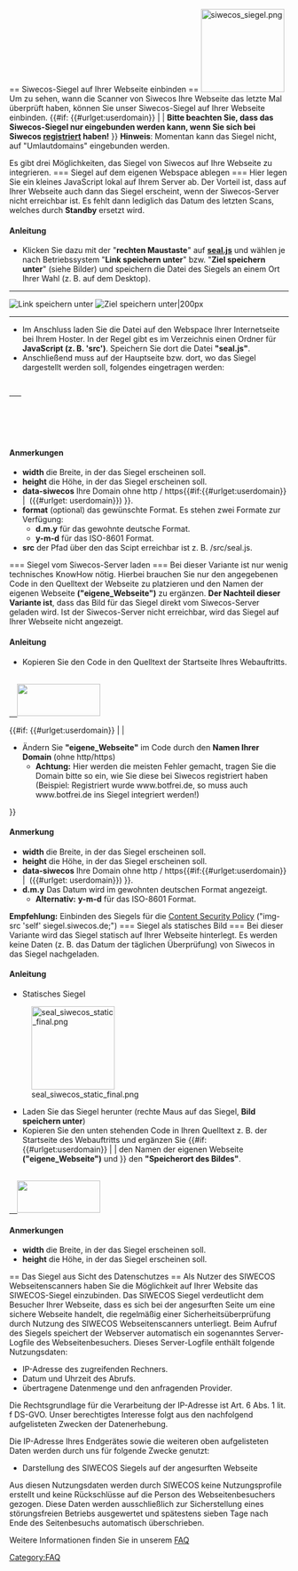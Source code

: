 <!--
#########################################################
-
-
-->== Siwecos-Siegel auf Ihrer Webseite einbinden ==<!--
-
-
#########################################################
-->
[[File:siwecos_siegel.png|left|150px]] Um zu sehen, wann die Scanner von Siwecos Ihre Webseite das letzte Mal überprüft haben, können Sie unser Siwecos-Siegel auf Ihrer Webseite einbinden.
{{#if: {{#urlget:userdomain}} | |
'''Bitte beachten Sie, dass das Siwecos-Siegel nur eingebunden werden kann, wenn Sie sich bei Siwecos [https://siwecos.de/app/#/register registriert] haben!'''
}}
'''Hinweis''': Momentan kann das Siegel nicht, auf "Umlautdomains" eingebunden werden.

Es gibt drei Möglichkeiten, das Siegel von Siwecos auf Ihre Webseite zu integrieren.
<!--
#########################################################
-
-
-->=== Siegel auf dem eigenen Webspace ablegen ===<!--
-
-
#########################################################
-->
Hier legen Sie ein kleines JavaScript lokal auf Ihrem Server ab. Der Vorteil ist, dass auf Ihrer Webseite auch dann das Siegel erscheint, wenn der Siwecos-Server nicht erreichbar ist. Es fehlt dann lediglich das Datum des letzten Scans, welches durch '''Standby''' ersetzt wird.

==== Anleitung ====

* Klicken Sie dazu mit der "'''rechten Maustaste'''" auf '''[https://siwecos.de/plugins/content/sealoftrust/seal.js seal.js]''' und wählen je nach Betriebssystem "'''Link speichern unter'''" bzw. "'''Ziel speichern unter'''" (siehe Bilder) und speichern die Datei des Siegels an einem Ort Ihrer Wahl (z. B. auf dem Desktop).
-----
[[File:kontextmenue_speichern.png|left|Link speichern unter]] [[File:kontext_menue_speichern2.png|Ziel speichern unter|200px]]
-----
* Im Anschluss laden Sie die Datei auf den Webspace Ihrer Internetseite bei Ihrem Hoster. In der Regel gibt es im Verzeichnis einen Ordner für '''JavaScript (z. B. 'src')'''. Speichern Sie dort die Datei '''"seal.js"'''. 
* Anschließend muss auf der Hauptseite bzw. dort, wo das Siegel dargestellt werden soll, folgendes eingetragen werden:
 <a href="https&#58;//siwecos.de/scanned-by-siwecos/?data-siwecos={{#urlget:userdomain|eigene_Webseite}}">
    <svg width="150" height="58" id="siwecos-seal" data-format="d.m.y"/>
    <script src="Pfad zum seal.js"></script>
 </a>

==== Anmerkungen ====

*'''width''' die Breite, in der das Siegel erscheinen soll.
*'''height''' die Höhe, in der das Siegel erscheinen soll.
*'''data-siwecos''' Ihre Domain ohne http / https{{#if:{{#urlget:userdomain}} | &nbsp;({{#urlget: userdomain}}) }}.
*'''format''' (optional) das gewünschte Format. Es stehen zwei Formate zur Verfügung:
**'''d.m.y''' für das gewohnte deutsche Format.
**'''y-m-d''' für das ISO-8601 Format.
*'''src''' der Pfad über den das Scipt erreichbar ist z. B. /src/seal.js.
<!--
#########################################################
-
-
-->=== Siegel vom Siwecos-Server laden ===<!--
-
-
#########################################################
-->
Bei dieser Variante ist nur wenig technisches KnowHow nötig. Hierbei brauchen Sie nur den angegebenen Code in den Quelltext der Webseite zu platzieren und den Namen der eigenen Webseite '''("eigene_Webseite")''' zu ergänzen. '''Der Nachteil dieser Variante ist''', dass das Bild für das Siegel direkt vom Siwecos-Server geladen wird. Ist der Siwecos-Server nicht erreichbar, wird das Siegel auf Ihrer Webseite nicht angezeigt.

==== Anleitung ====

* Kopieren Sie den Code in den Quelltext der Startseite Ihres Webauftritts.
 <a href="https&#58;//siwecos.de/scanned-by-siwecos/?data-siwecos={{#urlget:userdomain|eigene_Webseite}}">
   <img width="150" height="58" src="http&#58;//siegel.siwecos.de/{{#urlget:userdomain|eigene_Webseite}}/d.m.y.svg">
 </a>

{{#if: {{#urlget:userdomain}} | |
* Ändern Sie '''"eigene_Webseite"''' im Code durch den '''Namen Ihrer Domain''' (ohne http/https) 
** '''Achtung:''' Hier werden die meisten Fehler gemacht, tragen Sie die Domain bitte so ein, wie Sie diese bei Siwecos registriert haben (Beispiel: Registriert wurde www.botfrei.de, so muss auch www.botfrei.de ins Siegel integriert werden!)
}}

==== Anmerkung ====

*'''width''' die Breite, in der das Siegel erscheinen soll.
*'''height''' die Höhe, in der das Siegel erscheinen soll.
*'''data-siwecos''' Ihre Domain ohne http / https{{#if:{{#urlget:userdomain}} | &nbsp;({{#urlget: userdomain}}) }}.
*'''d.m.y''' Das Datum wird im gewohnten deutschen Format angezeigt.
**'''Alternativ:''' '''y-m-d''' für das ISO-8601 Format.

'''Empfehlung:''' Einbinden des Siegels für die [[Content-Security-Policy-Schwachstelle/DE|Content Security Policy]] ("img-src 'self' siegel.siwecos.de;")
<!--
#########################################################
-
-
-->=== Siegel als statisches Bild ===<!--
-
-
#########################################################
-->
Bei dieser Variante wird das Siegel statisch auf Ihrer Webseite hinterlegt. Es werden keine Daten (z. B. das Datum der täglichen Überprüfung) von Siwecos in das Siegel nachgeladen.

==== Anleitung ====

* Statisches Siegel
[[File:seal_siwecos_static_final.png|150px]]
* Laden Sie das Siegel herunter (rechte Maus auf das Siegel, '''Bild speichern unter''')
* Kopieren Sie den unten stehenden Code in Ihren Quelltext z. B. der Startseite des Webauftritts und ergänzen Sie {{#if: {{#urlget:userdomain}} | | den Namen der eigenen Webseite '''("eigene_Webseite")''' und }} den '''"Speicherort des Bildes"'''.
 <a href="https&#58;//siwecos.de/scanned-by-siwecos/?data-siwecos={{#urlget:userdomain|eigene_Webseite}}">
   <img width="150" height="58" src="Speicherort des Bildes/seal_siwecos_static_final.png">
 </a>

==== Anmerkungen ====

*'''width''' die Breite, in der das Siegel erscheinen soll.
*'''height''' die Höhe, in der das Siegel erscheinen soll.
<!--
#########################################################
-
-
-->== Das Siegel aus Sicht des Datenschutzes ==<!--
-
-
#########################################################
-->
Als Nutzer des SIWECOS Webseitenscanners haben Sie die Möglichkeit auf Ihrer Website das SIWECOS-Siegel einzubinden. Das SIWECOS Siegel verdeutlicht dem Besucher Ihrer Webseite, dass es sich bei der angesurften Seite um eine sichere Webseite handelt, die regelmäßig einer Sicherheitsüberprüfung durch Nutzung des SIWECOS Webseitenscanners unterliegt. Beim Aufruf des Siegels speichert der Webserver automatisch ein sogenanntes Server-Logfile des Webseitenbesuchers. Dieses Server-Logfile enthält folgende Nutzungsdaten:

* IP-Adresse des zugreifenden Rechners.
* Datum und Uhrzeit des Abrufs.
* übertragene Datenmenge und den anfragenden Provider.

Die Rechtsgrundlage für die Verarbeitung der IP-Adresse ist Art. 6 Abs. 1 lit. f DS-GVO. Unser berechtigtes Interesse folgt aus den nachfolgend aufgelisteten Zwecken der Datenerhebung.

Die IP-Adresse Ihres Endgerätes sowie die weiteren oben aufgelisteten Daten werden durch uns für folgende Zwecke genutzt:

* Darstellung des SIWECOS Siegels auf der angesurften Webseite

Aus diesen Nutzungsdaten werden durch SIWECOS keine Nutzungsprofile erstellt und keine Rückschlüsse auf die Person des Webseitenbesuchers gezogen. Diese Daten werden ausschließlich zur Sicherstellung eines störungsfreien Betriebs ausgewertet und spätestens sieben Tage nach Ende des Seitenbesuchs automatisch überschrieben.

Weitere Informationen finden Sie in unserem [[Fragen_und_Antworten/DE | FAQ]]

[[Category:FAQ]]

